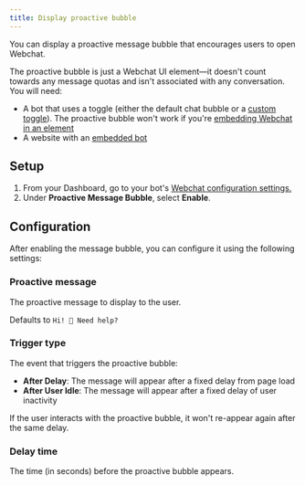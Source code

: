 ```yaml
---
title: Display proactive bubble
---
```



<Panel>
  <Example />
</Panel>

You can display a proactive message bubble that encourages users to open Webchat.

<Tip>
  The proactive bubble is just a Webchat UI element—it doesn't count towards any message quotas and isn't associated with any conversation.
</Tip>

<Info>
  You will need:

  - A bot that uses a toggle (either the default chat bubble or a [custom toggle](/webchat/interact/use-custom-toggle)). The proactive bubble won't work if you're [embedding Webchat in an element](/webchat/get-started/embedding-webchat)
  - A website with an [embedded bot](/webchat/get-started/quick-start)
</Info>

## Setup

1. From your Dashboard, go to your bot's [Webchat configuration settings.](/webchat/get-started/configure-your-webchat)
2. Under **Proactive Message Bubble**, select **Enable**.

## Configuration

After enabling the message bubble, you can configure it using the following settings:

### Proactive message

The proactive message to display to the user.

Defaults to `Hi! 👋 Need help?`

### Trigger type

The event that triggers the proactive bubble:

- **After Delay**: The message will appear after a fixed delay from page load
- **After User Idle**: The message will appear after a fixed delay of user inactivity

<Note>
  If the user interacts with the proactive bubble, it won't re-appear again after the same delay.
</Note>

### Delay time

The time (in seconds) before the proactive bubble appears.
